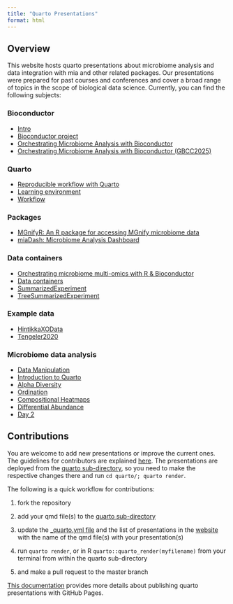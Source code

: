 ```yaml
---
title: "Quarto Presentations"
format: html
---
```


## Overview

This website hosts quarto presentations about microbiome analysis and data integration with mia and other related packages. Our presentations were prepared for past courses and conferences and cover a broad range of topics in the scope of biological data science. Currently, you can find the following subjects:

### Bioconductor

- [Intro](https://microbiome.github.io/outreach/intro.html){target="_blank"}
- [Bioconductor project](https://microbiome.github.io/outreach/bioconductor.html){target="_blank"}
- [Orchestrating Microbiome Analysis with Bioconductor](https://microbiome.github.io/outreach/oma.html){target="_blank"}
- [Orchestrating Microbiome Analysis with Bioconductor (GBCC2025)](https://microbiome.github.io/outreach/gbcc2025.html){target="_blank"}

### Quarto

- [Reproducible workflow with Quarto](https://microbiome.github.io/outreach/reproducible_workflow.html){target="_blank"}
- [Learning environment](https://microbiome.github.io/outreach/starting.html){target="_blank"}
- [Workflow](https://microbiome.github.io/outreach/workflow.html){target="_blank"}

### Packages

- [MGnifyR: An R package for accessing MGnify microbiome data](https://microbiome.github.io/outreach/mgnifyr.html){target="_blank"}
- [miaDash: Microbiome Analysis Dashboard](https://microbiome.github.io/outreach/miadash.html){target="_blank"}

### Data containers

- [Orchestrating microbiome multi-omics with R & Bioconductor](https://microbiome.github.io/outreach/lahti_bioc2023.html){target="_blank"}
- [Data containers](https://microbiome.github.io/outreach/datacontainers.html){target="_blank"}
- [SummarizedExperiment](https://microbiome.github.io/outreach/summarizedexperiment.html){target="_blank"}
- [TreeSummarizedExperiment](https://microbiome.github.io/outreach/treese.html){target="_blank"}

### Example data

- [HintikkaXOData](https://microbiome.github.io/outreach/hintikkaxo_presentation.html){target="_blank"}
- [Tengeler2020](https://microbiome.github.io/outreach/tengeler2020_presentation.html){target="_blank"}

### Microbiome data analysis

- [Data Manipulation](https://microbiome.github.io/outreach/data_manipulation.html){target="_blank"}
- [Introduction to Quarto](https://microbiome.github.io/outreach/quarto.html){target="_blank"}
- [Alpha Diversity](https://microbiome.github.io/outreach/alpha_diversity.html){target="_blank"}
- [Ordination](https://microbiome.github.io/outreach/ordination.html){target="_blank"}
- [Compositional Heatmaps](https://microbiome.github.io/outreach/compositional_heatmap.html){target="_blank"}
- [Differential Abundance](https://microbiome.github.io/outreach/differential_abundance.html){target="_blank"}
- [Day 2](https://microbiome.github.io/outreach/day2.html){target="_blank"}

## Contributions

You are welcome to add new presentations or improve the current ones. The guidelines for contributors are explained [here](https://github.com/microbiome/OMA#development-and-contributions). The presentations are deployed from the [quarto sub-directory](https://github.com/microbiome/outreach/blob/main/quarto/), so you need to make the respective changes there and run `cd quarto/; quarto render`.

The following is a quick workflow for contributions:

1.  fork the repository

2.  add your qmd file(s) to the [quarto sub-directory](https://github.com/microbiome/outreach/blob/main/quarto/)

3.  update the [\_quarto.yml file](https://github.com/microbiome/outreach/blob/main/quarto/_quarto.yml) and the list of presentations in the [website](https://github.com/microbiome/outreach/blob/main/quarto/index.qmd) with the name of the qmd file(s) with your presentation(s)

4.  run `quarto render`, or in R `quarto::quarto_render(myfilename)` from your terminal from within the quarto sub-directory

5.  and make a pull request to the master branch

[This documentation](https://quarto.org/docs/publishing/github-pages.html#publish-command) provides more details about publishing quarto presentations with GitHub Pages.

